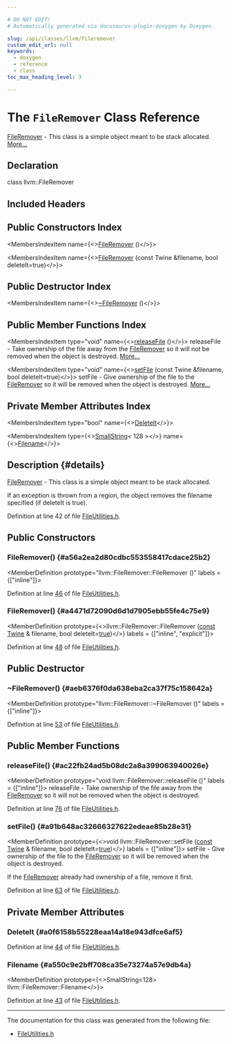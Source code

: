 ```yaml
---

# DO NOT EDIT!
# Automatically generated via docusaurus-plugin-doxygen by Doxygen.

slug: /api/classes/llvm/fileremover
custom_edit_url: null
keywords:
  - doxygen
  - reference
  - class
toc_max_heading_level: 3

---
```





# The `FileRemover` Class Reference

<DoxygenPage pluginConfig={pluginConfig}>

<a href="/docs/api/classes/llvm/fileremover">FileRemover</a> - This class is a simple object meant to be stack allocated. <a href="#details">More...</a>

## Declaration

<CodeBlock>class llvm::FileRemover</CodeBlock>

## Included Headers

<IncludesList>
<IncludesListItem
  filePath="llvm/Support/FileUtilities.h"
  permalink="/docs/api/files/include/include/llvm/include/llvm/support/fileutilities-h"
  isLocal="true" />
</IncludesList>

## Public Constructors Index

<MembersIndex>

<MembersIndexItem
  name={<><a href="#a56a2ea2d80cdbc553558417cdace25b2">FileRemover</a> ()</>}>
</MembersIndexItem>

<MembersIndexItem
  name={<><a href="#a4471d72090d6d1d7905ebb55fe4c75e9">FileRemover</a> (const Twine &amp;filename, bool deleteIt=true)</>}>
</MembersIndexItem>

</MembersIndex>

## Public Destructor Index

<MembersIndex>

<MembersIndexItem
  name={<><a href="#aeb6376f0da638eba2ca37f75c158642a">~FileRemover</a> ()</>}>
</MembersIndexItem>

</MembersIndex>

## Public Member Functions Index

<MembersIndex>

<MembersIndexItem
  type="void"
  name={<><a href="#ac22fb24ad5b08dc2a8a399063940026e">releaseFile</a> ()</>}>
releaseFile - Take ownership of the file away from the <a href="/docs/api/classes/llvm/fileremover">FileRemover</a> so it will not be removed when the object is destroyed. <a href="#ac22fb24ad5b08dc2a8a399063940026e">More...</a>
</MembersIndexItem>

<MembersIndexItem
  type="void"
  name={<><a href="#a91b648ac32666327622edeae85b28e31">setFile</a> (const Twine &amp;filename, bool deleteIt=true)</>}>
setFile - Give ownership of the file to the <a href="/docs/api/classes/llvm/fileremover">FileRemover</a> so it will be removed when the object is destroyed. <a href="#a91b648ac32666327622edeae85b28e31">More...</a>
</MembersIndexItem>

</MembersIndex>

## Private Member Attributes Index

<MembersIndex>

<MembersIndexItem
  type="bool"
  name={<><a href="#a0f6158b55228eaa14a18e943dfce6af5">DeleteIt</a></>}>
</MembersIndexItem>

<MembersIndexItem
  type={<><a href="/docs/api/classes/llvm/smallstring">SmallString</a>&lt; 128 &gt;</>}
  name={<><a href="#a550c9e2bff708ca35e73274a57e9db4a">Filename</a></>}>
</MembersIndexItem>

</MembersIndex>

## Description {#details}

<a href="/docs/api/classes/llvm/fileremover">FileRemover</a> - This class is a simple object meant to be stack allocated.

If an exception is thrown from a region, the object removes the filename specified (if deleteIt is true).

Definition at line 42 of file <a href="/docs/api/files/include/include/llvm/include/llvm/support/fileutilities-h">FileUtilities.h</a>.

<SectionDefinition>

## Public Constructors

### FileRemover() {#a56a2ea2d80cdbc553558417cdace25b2}

<MemberDefinition
  prototype="llvm::FileRemover::FileRemover ()"
  labels = {["inline"]}>

Definition at line <a href="/docs/api/files/include/include/llvm/include/llvm/support/fileutilities-h/#l00046">46</a> of file <a href="/docs/api/files/include/include/llvm/include/llvm/support/fileutilities-h">FileUtilities.h</a>.
</MemberDefinition>

### FileRemover() {#a4471d72090d6d1d7905ebb55fe4c75e9}

<MemberDefinition
  prototype={<>llvm::FileRemover::FileRemover (<a href="/docs/api/files/lib/lib/target/lib/target/aarch64/aarch64promoteconstant-cpp/#a90f8350fecae261c25be85d38b451bff">const</a> <a href="/docs/api/classes/llvm/twine">Twine</a> &amp; filename, bool deleteIt=<a href="/docs/api/files/lib/lib/analysis/basicaliasanalysis-cpp/#af6d5cafbdfc5313e65d990120021a3ec">true</a>)</>}
  labels = {["inline", "explicit"]}>

Definition at line <a href="/docs/api/files/include/include/llvm/include/llvm/support/fileutilities-h/#l00048">48</a> of file <a href="/docs/api/files/include/include/llvm/include/llvm/support/fileutilities-h">FileUtilities.h</a>.
</MemberDefinition>

</SectionDefinition>

<SectionDefinition>

## Public Destructor

### ~FileRemover() {#aeb6376f0da638eba2ca37f75c158642a}

<MemberDefinition
  prototype="llvm::FileRemover::~FileRemover ()"
  labels = {["inline"]}>

Definition at line <a href="/docs/api/files/include/include/llvm/include/llvm/support/fileutilities-h/#l00053">53</a> of file <a href="/docs/api/files/include/include/llvm/include/llvm/support/fileutilities-h">FileUtilities.h</a>.
</MemberDefinition>

</SectionDefinition>

<SectionDefinition>

## Public Member Functions

### releaseFile() {#ac22fb24ad5b08dc2a8a399063940026e}

<MemberDefinition
  prototype="void llvm::FileRemover::releaseFile ()"
  labels = {["inline"]}>
releaseFile - Take ownership of the file away from the <a href="/docs/api/classes/llvm/fileremover">FileRemover</a> so it will not be removed when the object is destroyed.

Definition at line <a href="/docs/api/files/include/include/llvm/include/llvm/support/fileutilities-h/#l00076">76</a> of file <a href="/docs/api/files/include/include/llvm/include/llvm/support/fileutilities-h">FileUtilities.h</a>.
</MemberDefinition>

### setFile() {#a91b648ac32666327622edeae85b28e31}

<MemberDefinition
  prototype={<>void llvm::FileRemover::setFile (<a href="/docs/api/files/lib/lib/target/lib/target/aarch64/aarch64promoteconstant-cpp/#a90f8350fecae261c25be85d38b451bff">const</a> <a href="/docs/api/classes/llvm/twine">Twine</a> &amp; filename, bool deleteIt=<a href="/docs/api/files/lib/lib/analysis/basicaliasanalysis-cpp/#af6d5cafbdfc5313e65d990120021a3ec">true</a>)</>}
  labels = {["inline"]}>
setFile - Give ownership of the file to the <a href="/docs/api/classes/llvm/fileremover">FileRemover</a> so it will be removed when the object is destroyed.

If the <a href="/docs/api/classes/llvm/fileremover">FileRemover</a> already had ownership of a file, remove it first.

Definition at line <a href="/docs/api/files/include/include/llvm/include/llvm/support/fileutilities-h/#l00063">63</a> of file <a href="/docs/api/files/include/include/llvm/include/llvm/support/fileutilities-h">FileUtilities.h</a>.
</MemberDefinition>

</SectionDefinition>

<SectionDefinition>

## Private Member Attributes

### DeleteIt {#a0f6158b55228eaa14a18e943dfce6af5}

<MemberDefinition
  prototype="bool llvm::FileRemover::DeleteIt">

Definition at line <a href="/docs/api/files/include/include/llvm/include/llvm/support/fileutilities-h/#l00044">44</a> of file <a href="/docs/api/files/include/include/llvm/include/llvm/support/fileutilities-h">FileUtilities.h</a>.
</MemberDefinition>

### Filename {#a550c9e2bff708ca35e73274a57e9db4a}

<MemberDefinition
  prototype={<>SmallString&lt;128&gt; llvm::FileRemover::Filename</>}>

Definition at line <a href="/docs/api/files/include/include/llvm/include/llvm/support/fileutilities-h/#l00043">43</a> of file <a href="/docs/api/files/include/include/llvm/include/llvm/support/fileutilities-h">FileUtilities.h</a>.
</MemberDefinition>

</SectionDefinition>

<hr/>

The documentation for this class was generated from the following file:

<ul>
<li><a href="/docs/api/files/include/include/llvm/include/llvm/support/fileutilities-h">FileUtilities.h</a></li>
</ul>

</DoxygenPage>
